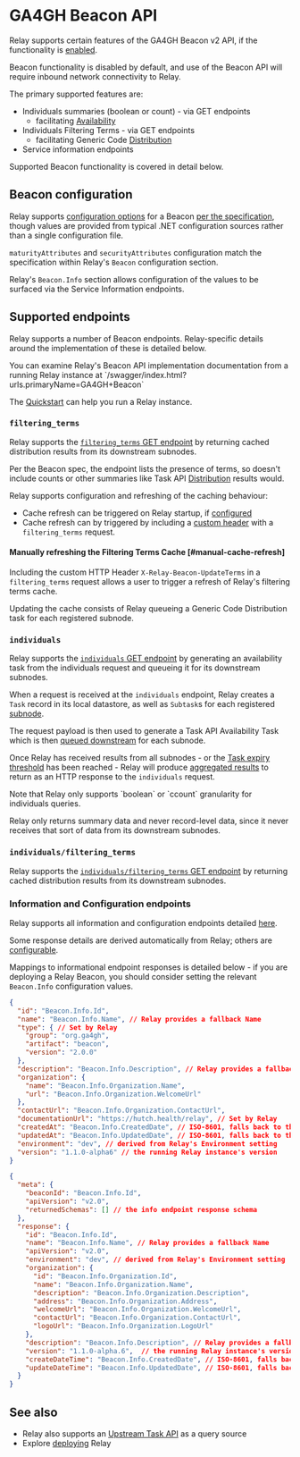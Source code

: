 
# GA4GH Beacon API

Relay supports certain features of the GA4GH Beacon v2 API, if the functionality is [enabled][beacon-config].

Beacon functionality is disabled by default, and use of the Beacon API will require inbound network connectivity to Relay.

The primary supported features are:

- Individuals summaries (boolean or count) - via GET endpoints
    - facilitating [Availability](/concepts/availability)
- Individuals Filtering Terms - via GET endpoints
    - facilitating Generic Code [Distribution](/concepts/distribution)
- Service information endpoints

Supported Beacon functionality is covered in detail below.

## Beacon configuration

Relay supports [configuration options][beacon-config] for a Beacon [per the specification](https://docs.genomebeacons.org/framework/#the-beacon-configuration-file), though values are provided from typical .NET configuration sources rather than a single configuration file.

`maturityAttributes` and `securityAttributes` configuration match the specification within Relay's `Beacon` configuration section.

Relay's `Beacon.Info` section allows configuration of the values to be surfaced via the Service Information endpoints.

## Supported endpoints

Relay supports a number of Beacon endpoints. Relay-specific details around the implementation of these is detailed below.

<Callout>
You can examine Relay's Beacon API implementation documentation from a running Relay instance at `/swagger/index.html?urls.primaryName=GA4GH+Beacon`

The [Quickstart](/relay/quickstart) can help you run a Relay instance.
</Callout>

### `filtering_terms`

Relay supports the [`filtering_terms` GET endpoint](https://b2ri-documentation.readthedocs.io/en/latest/endpoints/beacon-v2.html#tag/Informational-endpoints/operation/getFilteringTerms) by returning cached distribution results from its downstream subnodes.

Per the Beacon spec, the endpoint lists the presence of terms, so doesn't include counts or other summaries like Task API [Distribution](/concepts/distribution) results would.

Relay supports configuration and refreshing of the caching behaviour:

  - Cache refresh can be triggered on Relay startup, if [configured][beacon-config]
  - Cache refresh can by triggered by including a [custom header](#manual-cache-refresh) with a `filtering_terms` request.

#### Manually refreshing the Filtering Terms Cache [#manual-cache-refresh]

Including the custom HTTP Header `X-Relay-Beacon-UpdateTerms` in a `filtering_terms` request allows a user to trigger a refresh of Relay's filtering terms cache.

Updating the cache consists of Relay queueing a Generic Code Distribution task for each registered subnode.

### `individuals`

Relay supports the [`individuals` GET endpoint](https://b2ri-documentation.readthedocs.io/en/latest/endpoints/individuals.html#tag/GET-Endpoints/operation/getIndividuals) by generating an availability task from the individuals request and queueing it for its downstream subnodes.

When a request is received at the `individuals` endpoint, Relay creates a `Task` record in its local datastore, as well as `Subtask`s for each registered [subnode](/relay/features/subnodes).

The request payload is then used to generate a Task API Availability Task which is then [queued downstream](/relay/features/subnodes#interacting-with-relay) for each subnode.

Once Relay has received results from all subnodes - or the [Task expiry threshold](/relay/features/aggregation#task-expiry) has been reached - Relay will produce [aggregated results](/relay/features/aggregation) to return as an HTTP response to the `individuals` request.

<Callout>
Note that Relay only supports `boolean` or `ccount` granularity for individuals queries.

Relay only returns summary data and never record-level data, since it never receives that sort of data from its downstream subnodes.
</Callout>

### `individuals/filtering_terms`

Relay supports the [`individuals/filtering_terms` GET endpoint](https://b2ri-documentation.readthedocs.io/en/latest/endpoints/individuals.html#tag/GET-Endpoints/operation/getIndivualsFilteringTerms) by returning cached distribution results from its downstream subnodes.

### Information and Configuration endpoints

Relay supports all information and configuration endpoints detailed [here](https://b2ri-documentation.readthedocs.io/en/latest/endpoints/beacon-v2.html#tag/Informational-endpoints).

Some response details are derived automatically from Relay; others are [configurable][beacon-config].

Mappings to informational endpoint responses is detailed below - if you are deploying a Relay Beacon, you should consider setting the relevant `Beacon.Info` configuration values.

```json filename="/service-info"
{
  "id": "Beacon.Info.Id",
  "name": "Beacon.Info.Name", // Relay provides a fallback Name
  "type": { // Set by Relay
    "group": "org.ga4gh",
    "artifact": "beacon",
    "version": "2.0.0"
  },
  "description": "Beacon.Info.Description", // Relay provides a fallback Description
  "organization": {
    "name": "Beacon.Info.Organization.Name",
    "url": "Beacon.Info.Organization.WelcomeUrl"
  },
  "contactUrl": "Beacon.Info.Organization.ContactUrl",
  "documentationUrl": "https://hutch.health/relay", // Set by Relay
  "createdAt": "Beacon.Info.CreatedDate", // ISO-8601, falls back to the date of this Release
  "updatedAt": "Beacon.Info.UpdatedDate", // ISO-8601, falls back to the running Relay Build timestamp
  "environment": "dev", // derived from Relay's Environment setting
  "version": "1.1.0-alpha6" // the running Relay instance's version
}
```
```json filename="/info"
{
  "meta": {
    "beaconId": "Beacon.Info.Id",
    "apiVersion": "v2.0",
    "returnedSchemas": [] // the info endpoint response schema
  },
  "response": {
    "id": "Beacon.Info.Id",
    "name": "Beacon.Info.Name", // Relay provides a fallback Name
    "apiVersion": "v2.0",
    "environment": "dev", // derived from Relay's Environment setting
    "organization": {
      "id": "Beacon.Info.Organization.Id",
      "name": "Beacon.Info.Organization.Name",
      "description": "Beacon.Info.Organization.Description",
      "address": "Beacon.Info.Organization.Address",
      "welcomeUrl": "Beacon.Info.Organization.WelcomeUrl",
      "contactUrl": "Beacon.Info.Organization.ContactUrl",
      "logoUrl": "Beacon.Info.Organization.LogoUrl"
    },
    "description": "Beacon.Info.Description", // Relay provides a fallback Description
    "version": "1.1.0-alpha.6",  // the running Relay instance's version
    "createDateTime": "Beacon.Info.CreatedDate", // ISO-8601, falls back to the date of this Release
    "updateDateTime": "Beacon.Info.UpdatedDate", // ISO-8601, falls back to the running Relay Build timestamp
  }
}
```

## See also

- Relay also supports an [Upstream Task API](upstream-task-api) as a query source
- Explore [deploying](/relay/deployment/deployment) Relay

[beacon-config]: /relay/config#ga4gh-beacon